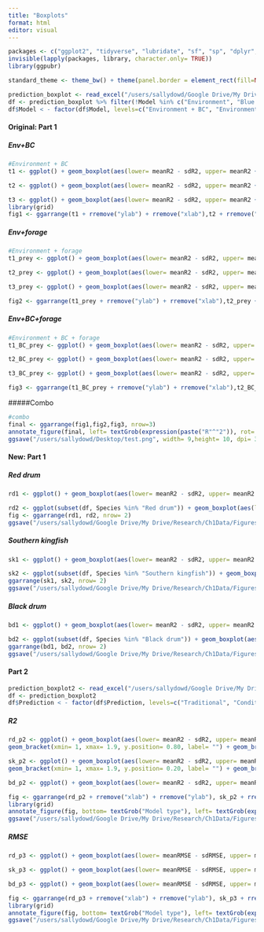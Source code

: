 ```yaml
---
title: "Boxplots"
format: html
editor: visual
---
```


```r
packages <- c("ggplot2", "tidyverse", "lubridate", "sf", "sp", "dplyr", "rnaturalearth", "readr", "readxl", "spatialEco", "rstatix", "viridis", "BBmisc", "corrplot")
invisible(lapply(packages, library, character.only= TRUE))
library(ggpubr)

standard_theme <- theme_bw() + theme(panel.border = element_rect(fill=NA, colour = "black")) + theme(panel.grid.major = element_blank(), panel.grid.minor = element_blank()) + theme(legend.text.align= 0, legend.title= element_text(size = 14), legend.text = element_text(size= 12), axis.text=element_text(size=12), axis.title=element_text(size=14))
```

```r
prediction_boxplot <- read_excel("/users/sallydowd/Google Drive/My Drive/Research/Ch1Data/Tables/prediction_new.xlsx", sheet=1) 
df <- prediction_boxplot %>% filter(!Model %in% c("Environment", "Blue crab", "Prey"))
df$Model < - factor(df$Model, levels=c("Environment + BC", "Environment + prey", "Environment + BC + prey"))
```

#### Original: Part 1

##### Env+BC

```r
#Environment + BC
t1 <- ggplot() + geom_boxplot(aes(lower= meanR2 - sdR2, upper= meanR2 + sdR2, middle= meanR2, ymin= meanR2- 1.5*sdR2, ymax= meanR2+1.5*sdR2, x= Model_type), stat= "identity", data= subset(df, Species %in% "Red drum" & Model %in% "Environment + BC")) + ggtitle(expression(paste("Red drum"))) + scale_x_discrete(labels= c("GAM", "gJam traditional", "gJam conditional")) + standard_theme + theme(axis.text.x = element_text(angle = 90, vjust = 0.5, hjust=1)) + xlab("Model type") + ylab(expression(paste("R"^"2"))) + geom_bracket(xmin= 1, xmax= 1.9, y.position= 0.20, label= "") + geom_bracket(xmin= 1, xmax=3, y.position= 0.25, label= "") + geom_bracket(xmin= 2.1, xmax=3, y.position= 0.20, label= "") + ylim(-0.30, 0.30) +theme(axis.text.x=element_blank())

t2 <- ggplot() + geom_boxplot(aes(lower= meanR2 - sdR2, upper= meanR2 + sdR2, middle= meanR2, ymin= meanR2- 1.5*sdR2, ymax= meanR2+1.5*sdR2, x= Model_type), stat= "identity", data= subset(df, Species %in% "Southern kingfish" & Model %in% "Environment + BC")) + ggtitle(expression(paste("Southern kingfish"))) + scale_x_discrete(labels= c("GAM", "gJam traditional", "gJam conditional")) + standard_theme + theme(axis.text.x = element_text(angle = 90, vjust = 0.5, hjust=1)) + xlab("Model type") + ylab(expression(paste("R"^"2"))) + geom_bracket(xmin= 1, xmax= 1.9, y.position= 0.26, label= "") + geom_bracket(xmin= 2.1, xmax=3, y.position= 0.26, label= "") + geom_bracket(xmin= 1, xmax=3, y.position= 0.28, label= "") + ylim(-0.02, 0.285) +theme(axis.text.x=element_blank())

t3 <- ggplot() + geom_boxplot(aes(lower= meanR2 - sdR2, upper= meanR2 + sdR2, middle= meanR2, ymin= meanR2- 1.5*sdR2, ymax= meanR2+1.5*sdR2, x= Model_type), stat= "identity", data= subset(df, Species %in% "Black drum" & Model %in% "Environment + BC")) + ggtitle(expression(paste("Black drum"))) + scale_x_discrete(labels= c("GAM", "gJam traditional", "gJam conditional")) + standard_theme + theme(axis.text.x = element_text(angle = 90, vjust = 0.5, hjust=1)) + xlab("Model type") + ylab(expression(paste("R"^"2"))) + ylim(-1.2, 0.8) + geom_bracket(xmin= 1, xmax= 1.9, y.position= 0.6, label= "") + geom_bracket(xmin= 2.1, xmax=3, y.position= 0.6, label= "") + geom_bracket(xmin= 1, xmax=3, y.position= 0.75, label= "") +theme(axis.text.x=element_blank())
library(grid)
fig1 <- ggarrange(t1 + rremove("ylab") + rremove("xlab"),t2 + rremove("ylab") + rremove("xlab"),t3 + rremove("ylab") + rremove("xlab"), nrow= 1, labels= "A)", font.label= list(face= "plain"))
```

##### Env+forage

```r
#Environment + forage
t1_prey <- ggplot() + geom_boxplot(aes(lower= meanR2 - sdR2, upper= meanR2 + sdR2, middle= meanR2, ymin= meanR2- 1.5*sdR2, ymax= meanR2+1.5*sdR2, x= Model_type), stat= "identity", data= subset(df, Species %in% "Red drum" & Model %in% "Environment + prey")) + ggtitle(expression(paste("Red drum"))) + scale_x_discrete(labels= c("GAM", "gJam traditional", "gJam conditional")) + standard_theme + theme(axis.text.x = element_text(angle = 90, vjust = 0.5, hjust=1)) + xlab("Model type") + ylab(expression(paste("R"^"2"))) + geom_bracket(xmin= 1, xmax= 1.9, y.position= 0.20, label= "") + geom_bracket(xmin= 1, xmax=3, y.position= 0.25, label= "") + geom_bracket(xmin= 2.1, xmax=3, y.position= 0.20, label= "") + ylim(-0.30, 0.30) +theme(axis.text.x=element_blank())

t2_prey <- ggplot() + geom_boxplot(aes(lower= meanR2 - sdR2, upper= meanR2 + sdR2, middle= meanR2, ymin= meanR2- 1.5*sdR2, ymax= meanR2+1.5*sdR2, x= Model_type), stat= "identity", data= subset(df, Species %in% "Southern kingfish" & Model %in% "Environment + prey")) + ggtitle(expression(paste("Southern kingfish"))) + scale_x_discrete(labels= c("GAM", "gJam traditional", "gJam conditional")) + standard_theme + theme(axis.text.x = element_text(angle = 90, vjust = 0.5, hjust=1)) + xlab("Model type") + ylab(expression(paste("R"^"2"))) + geom_bracket(xmin= 1, xmax= 1.9, y.position= 0.26, label= "") + geom_bracket(xmin= 2.1, xmax=3, y.position= 0.26, label= "") + geom_bracket(xmin= 1, xmax=3, y.position= 0.28, label= "") + ylim(-0.02, 0.285) +theme(axis.text.x=element_blank())

t3_prey <- ggplot() + geom_boxplot(aes(lower= meanR2 - sdR2, upper= meanR2 + sdR2, middle= meanR2, ymin= meanR2- 1.5*sdR2, ymax= meanR2+1.5*sdR2, x= Model_type), stat= "identity", data= subset(df, Species %in% "Black drum" & Model %in% "Environment + prey")) + ggtitle(expression(paste("Black drum"))) + scale_x_discrete(labels= c("GAM", "gJam traditional", "gJam conditional")) + standard_theme + theme(axis.text.x = element_text(angle = 90, vjust = 0.5, hjust=1)) + xlab("Model type") + ylab(expression(paste("R"^"2"))) + ylim(-1.2, 0.8) + geom_bracket(xmin= 1, xmax= 1.9, y.position= 0.6, label= "") + geom_bracket(xmin= 2.1, xmax=3, y.position= 0.6, label= "") + geom_bracket(xmin= 1, xmax=3, y.position= 0.75, label= "") +theme(axis.text.x=element_blank())

fig2 <- ggarrange(t1_prey + rremove("ylab") + rremove("xlab"),t2_prey + rremove("ylab") + rremove("xlab"),t3_prey + rremove("ylab") + rremove("xlab"), nrow= 1, labels= "B)", font.label= list(face= "plain"))
```

##### Env+BC+forage

```r
#Environment + BC + forage
t1_BC_prey <- ggplot() + geom_boxplot(aes(lower= meanR2 - sdR2, upper= meanR2 + sdR2, middle= meanR2, ymin= meanR2- 1.5*sdR2, ymax= meanR2+1.5*sdR2, x= Model_type), stat= "identity", data= subset(df, Species %in% "Red drum" & Model %in% "Environment + BC + prey")) + ggtitle(expression(paste("Red drum"))) + scale_x_discrete(labels= c("GAM", "gJam traditional", "gJam conditional")) + standard_theme + theme(axis.text.x = element_text(angle = 90, vjust = 0.5, hjust=1)) + xlab("Model type") + ylab(expression(paste("R"^"2"))) + geom_bracket(xmin= 1, xmax= 1.9, y.position= 0.20, label= "") + geom_bracket(xmin= 1, xmax=3, y.position= 0.25, label= "") + geom_bracket(xmin= 2.1, xmax=3, y.position= 0.20, label= "") + ylim(-0.30, 0.30)

t2_BC_prey <- ggplot() + geom_boxplot(aes(lower= meanR2 - sdR2, upper= meanR2 + sdR2, middle= meanR2, ymin= meanR2- 1.5*sdR2, ymax= meanR2+1.5*sdR2, x= Model_type), stat= "identity", data= subset(df, Species %in% "Southern kingfish" & Model %in% "Environment + BC + prey")) + ggtitle(expression(paste("Southern kingfish"))) + scale_x_discrete(labels= c("GAM", "gJam traditional", "gJam conditional")) + standard_theme + theme(axis.text.x = element_text(angle = 90, vjust = 0.5, hjust=1)) + xlab("Model type") + ylab(expression(paste("R"^"2"))) + geom_bracket(xmin= 1, xmax= 1.9, y.position= 0.26, label= "") + geom_bracket(xmin= 2.1, xmax=3, y.position= 0.26, label= "") + geom_bracket(xmin= 1, xmax=3, y.position= 0.28, label= "") + ylim(-0.02, 0.285)

t3_BC_prey <- ggplot() + geom_boxplot(aes(lower= meanR2 - sdR2, upper= meanR2 + sdR2, middle= meanR2, ymin= meanR2- 1.5*sdR2, ymax= meanR2+1.5*sdR2, x= Model_type), stat= "identity", data= subset(df, Species %in% "Black drum" & Model %in% "Environment + BC + prey")) + ggtitle(expression(paste("Black drum"))) + scale_x_discrete(labels= c("GAM", "gJam traditional", "gJam conditional")) + standard_theme + theme(axis.text.x = element_text(angle = 90, vjust = 0.5, hjust=1)) + xlab("Model type") + ylab(expression(paste("R"^"2"))) + ylim(-1.2, 0.8) + geom_bracket(xmin= 1, xmax= 1.9, y.position= 0.6, label= "") + geom_bracket(xmin= 2.1, xmax=3, y.position= 0.6, label= "") + geom_bracket(xmin= 1, xmax=3, y.position= 0.75, label= "")

fig3 <- ggarrange(t1_BC_prey + rremove("ylab") + rremove("xlab"),t2_BC_prey + rremove("ylab") + rremove("xlab"),t3_BC_prey + rremove("ylab") + rremove("xlab"), nrow= 1, labels= "C)", font.label= list(face= "plain"))
```

#####Combo

```r
#combo
final <- ggarrange(fig1,fig2,fig3, nrow=3)
annotate_figure(final, left= textGrob(expression(paste("R"^"2")), rot= 90), bottom= textGrob("Model type"))
ggsave("/users/sallydowd/Desktop/test.png", width= 9,height= 10, dpi= 300)
```

#### New: Part 1

##### Red drum

```r
rd1 <- ggplot() + geom_boxplot(aes(lower= meanR2 - sdR2, upper= meanR2 + sdR2, middle= meanR2, ymin= meanR2- 1.5*sdR2, ymax= meanR2+1.5*sdR2, x= Model_type), stat= "identity", data= subset(df, Species %in% "Red drum")) + ggtitle(expression(paste("Red drum"))) + scale_x_discrete(labels= c("GAM", "gJam traditional", "gJam conditional")) + standard_theme+ theme(axis.text.x = element_text(angle = 90, vjust = 0.5, hjust=1)) + xlab("Model type") + ylab(expression(paste("R"^"2"))) + labs(tag= "A)") + facet_wrap(~factor(Model, c("Environment + BC", "Environment + prey", "Environment + BC + prey")))+ geom_bracket(xmin= 1, xmax= 1.9, y.position= 0.16, label= "") + geom_bracket(xmin= 2.1, xmax=3, y.position= 0.16, label= "") + geom_bracket(xmin= 1, xmax=3, y.position= 0.21, label= "") + ylim(-0.30, 0.23)

rd2 <- ggplot(subset(df, Species %in% "Red drum")) + geom_boxplot(aes(lower= meanRMSE - sdRMSE, upper= meanRMSE + sdRMSE, middle= meanRMSE, ymin= meanRMSE- 1.5*sdRMSE, ymax= meanRMSE+1.5*sdRMSE, x= Model_type), stat= "identity") + ggtitle("Red drum") + scale_x_discrete(labels= c("GAM", "gJam traditional", "gJam conditional")) + standard_theme+ theme(axis.text.x = element_text(angle = 90, vjust = 0.5, hjust=1)) + xlab("Model type") + ylab("RMSE") + labs(tag= "B)") + expand_limits(y= c(0.0015, 0.0083)) + geom_bracket(xmin= 1, xmax= 1.9, y.position= 0.0072, label= "") + geom_bracket(xmin= 2.1, xmax=3, y.position= 0.0072, label= "") + geom_bracket(xmin= 1, xmax=3, y.position= 0.0080, label= "") +  facet_wrap(~factor(Model, c( "Environment + BC", "Environment + prey", "Environment + BC + prey")))
fig <- ggarrange(rd1, rd2, nrow= 2)
ggsave("/users/sallydowd/Google Drive/My Drive/Research/Ch1Data/Figures/To_edit/reddrum_metrics.pdf", width= 9, height= 10, dpi= 500)
```

##### Southern kingfish

```r
sk1 <- ggplot() + geom_boxplot(aes(lower= meanR2 - sdR2, upper= meanR2 + sdR2, middle= meanR2, ymin= meanR2- 1.5*sdR2, ymax= meanR2+1.5*sdR2, x= Model_type), stat= "identity", data= subset(df, Species %in% "Southern kingfish")) + ggtitle(expression(paste("Southern kingfish"))) + scale_x_discrete(labels= c("GAM", "gJam traditional", "gJam conditional")) + standard_theme+ theme(axis.text.x = element_text(angle = 90, vjust = 0.5, hjust=1)) + xlab("Model type") + ylab(expression(paste("R"^"2"))) + labs(tag= "A)") + geom_bracket(xmin= 1, xmax= 1.9, y.position= 0.18, label= "") + geom_bracket(xmin= 2.1, xmax=3, y.position= 0.18, label= "") + geom_bracket(xmin= 1, xmax=3, y.position= 0.20, label= "") + ylim(-0.02, 0.22) + facet_wrap(~factor(Model, c("Environment + BC", "Environment + prey", "Environment + BC + prey")))

sk2 <- ggplot(subset(df, Species %in% "Southern kingfish")) + geom_boxplot(aes(lower= meanRMSE - sdRMSE, upper= meanRMSE + sdRMSE, middle= meanRMSE, ymin= meanRMSE- 1.5*sdRMSE, ymax= meanRMSE+1.5*sdRMSE, x= Model_type), stat= "identity") + ggtitle("Southern kingfish") + scale_x_discrete(labels= c("GAM", "gJam traditional", "gJam conditional")) + standard_theme+ theme(axis.text.x = element_text(angle = 90, vjust = 0.5, hjust=1)) + xlab("Model type") + ylab("RMSE") + labs(tag= "B)") + expand_limits(y= c(0.00050, 0.00105)) +  facet_wrap(~factor(Model, c( "Environment + BC", "Environment + prey", "Environment + BC + prey"))) + geom_bracket(xmin= 1, xmax= 1.9, y.position= 0.00097, label= "") + geom_bracket(xmin= 2.1, xmax=3, y.position= 0.00097, label= "") + geom_bracket(xmin= 1, xmax=3, y.position= 0.00102, label= "") 
ggarrange(sk1, sk2, nrow= 2)
ggsave("/users/sallydowd/Google Drive/My Drive/Research/Ch1Data/Figures/To_edit/sk_metrics.pdf", width= 9, height= 10, dpi= 500)
```

##### Black drum

```r
bd1 <- ggplot() + geom_boxplot(aes(lower= meanR2 - sdR2, upper= meanR2 + sdR2, middle= meanR2, ymin= meanR2- 1.5*sdR2, ymax= meanR2+1.5*sdR2, x= Model_type), stat= "identity", data= subset(df, Species %in% "Black drum")) + ggtitle(expression(paste("Black drum"))) + scale_x_discrete(labels= c("GAM", "gJam traditional", "gJam conditional")) + standard_theme+ theme(axis.text.x = element_text(angle = 90, vjust = 0.5, hjust=1)) + xlab("Model type") + ylab(expression(paste("R"^"2"))) + labs(tag= "A)") + facet_wrap(~factor(Model, c("Environment + BC", "Environment + prey", "Environment + BC + prey"))) + ylim(-1.2, 0.9) + geom_bracket(xmin= 1, xmax= 1.9, y.position= 0.65, label= "") + geom_bracket(xmin= 2.1, xmax=3, y.position= 0.65, label= "") + geom_bracket(xmin= 1, xmax=3, y.position= 0.83, label= "") + facet_wrap(~factor(Model, c("Environment + BC", "Environment + prey", "Environment + BC + prey")))

bd2 <- ggplot(subset(df, Species %in% "Black drum")) + geom_boxplot(aes(lower= meanRMSE - sdRMSE, upper= meanRMSE + sdRMSE, middle= meanRMSE, ymin= meanRMSE- 1.5*sdRMSE, ymax= meanRMSE+1.5*sdRMSE, x= Model_type), stat= "identity") + ggtitle("Black drum") + scale_x_discrete(labels= c("GAM", "gJam traditional", "gJam conditional")) + standard_theme+ theme(axis.text.x = element_text(angle = 90, vjust = 0.5, hjust=1)) + xlab("Model type") + ylab("RMSE") + labs(tag= "B)") +  facet_wrap(~factor(Model, c( "Environment + BC", "Environment + prey", "Environment + BC + prey"))) + ylim(0.000, 0.0113) + geom_bracket(xmin= 1, xmax= 1.9, y.position= 0.0095, label= "") + geom_bracket(xmin= 2.1, xmax=3, y.position= 0.0095, label= "") + geom_bracket(xmin= 1, xmax=3, y.position= 0.0106, label= "") 
ggarrange(bd1, bd2, nrow= 2)
ggsave("/users/sallydowd/Google Drive/My Drive/Research/Ch1Data/Figures/To_edit/bd_metrics.pdf", width= 9, height= 10, dpi= 500)
```

#### Part 2

```r
prediction_boxplot2 <- read_excel("/users/sallydowd/Google Drive/My Drive/Research/Ch1Data/Tables/prediction_new.xlsx", sheet=2) 
df <- prediction_boxplot2
df$Prediction < - factor(df$Prediction, levels=c("Traditional", "Conditional"))
```

##### R2

```r
rd_p2 <- ggplot() + geom_boxplot(aes(lower= meanR2 - sdR2, upper= meanR2 + sdR2, middle= meanR2, ymin= meanR2- 1.5*sdR2, ymax= meanR2+1.5*sdR2, x= Model_type), stat= "identity", data= subset(df, Species %in% "Red drum")) + scale_x_discrete(labels= c("1a", "2a", "3a")) + standard_theme+ theme(axis.text.x = element_text(angle = 90, vjust = 0.5, hjust=1)) + xlab("Model type") + ylab(expression(paste("R"^"2"))) + labs(tag= "A)") + facet_wrap(~factor(Prediction, c("Traditional", "Conditional"))) + 
geom_bracket(xmin= 1, xmax= 1.9, y.position= 0.80, label= "") + geom_bracket(xmin= 1, xmax=3, y.position= 0.95, label= "") + geom_bracket(xmin= 2.1, xmax=3, y.position= 0.80, label= "") + ylim(-1.2, 1.0) + theme(axis.text.x = element_text(angle = 360)) + ggtitle("Red drum")

sk_p2 <- ggplot() + geom_boxplot(aes(lower= meanR2 - sdR2, upper= meanR2 + sdR2, middle= meanR2, ymin= meanR2- 1.5*sdR2, ymax= meanR2+1.5*sdR2, x= Model_type), stat= "identity", data= subset(df, Species %in% "Southern kingfish")) + scale_x_discrete(labels= c("1a", "2a", "3a")) + standard_theme+ theme(axis.text.x = element_text(angle = 90, vjust = 0.5, hjust=1)) + xlab("Model type") + ylab(expression(paste("R"^"2"))) + labs(tag= "B)") + facet_wrap(~factor(Prediction, c("Traditional", "Conditional"))) + expand_limits(y= c(0.0015, 0.23)) + 
geom_bracket(xmin= 1, xmax= 1.9, y.position= 0.20, label= "") + geom_bracket(xmin= 1, xmax=3, y.position= 0.22, label= "") + geom_bracket(xmin= 2.1, xmax=3, y.position= 0.20, label= "") + theme(axis.text.x = element_text(angle = 360)) + ggtitle("Southern kingfish")

bd_p2 <- ggplot() + geom_boxplot(aes(lower= meanR2 - sdR2, upper= meanR2 + sdR2, middle= meanR2, ymin= meanR2- 1.5*sdR2, ymax= meanR2+1.5*sdR2, x= Model_type), stat= "identity", data= subset(df, Species %in% "Black drum")) + scale_x_discrete(labels= c("1a", "2a", "3a")) + standard_theme+ theme(axis.text.x = element_text(angle = 90, vjust = 0.5, hjust=1)) + xlab("Model type") + ylab(expression(paste("R"^"2"))) + labs(tag= "C)") + facet_wrap(~factor(Prediction, c("Traditional", "Conditional"))) + expand_limits(y= c(-1, 2.5)) + geom_bracket(xmin= 1, xmax= 1.9, y.position= 2, label= "") + geom_bracket(xmin= 1, xmax=3, y.position= 2.4, label= "") + geom_bracket(xmin= 2.1, xmax=3, y.position= 2, label= "")  + theme(axis.text.x = element_text(angle = 360)) + ggtitle("Black drum")

fig <- ggarrange(rd_p2 + rremove("xlab") + rremove("ylab"), sk_p2 + rremove("xlab") + rremove("ylab"), bd_p2 + rremove("xlab") + rremove("ylab"), ncol= 3)
library(grid)
annotate_figure(fig, bottom= textGrob("Model type"), left= textGrob(expression(paste("R"^"2")), rot= 90))
ggsave("/users/sallydowd/Google Drive/My Drive/Research/Ch1Data/Figures/To_edit/CV_p2_metrics.pdf", width= 12, height= 5, dpi= 500)
```

##### RMSE

```r
rd_p3 <- ggplot() + geom_boxplot(aes(lower= meanRMSE - sdRMSE, upper= meanRMSE + sdRMSE, middle= meanRMSE, ymin= meanRMSE- 1.5*sdRMSE, ymax= meanRMSE+1.5*sdRMSE, x= Model_type), stat= "identity", data= subset(df, Species %in% "Red drum")) + scale_x_discrete(labels= c("1", "2", "3")) + standard_theme+ theme(axis.text.x = element_text(angle = 90, vjust = 0.5, hjust=1)) + xlab("Model type") + ylab(expression(paste("RMSE"))) + labs(tag= "A)") + facet_wrap(~factor(Prediction, c("Traditional", "Conditional"))) + theme(axis.text.x = element_text(angle = 360)) + expand_limits(y= c(0, 0.015)) + geom_bracket(xmin= 1, xmax= 1.9, y.position= 0.0135, label= "") + geom_bracket(xmin= 1, xmax=3, y.position= 0.0145, label= "") + geom_bracket(xmin= 2.1, xmax= 2.9, y.position= 0.0135, label= "") + ggtitle("Red drum")

sk_p3 <- ggplot() + geom_boxplot(aes(lower= meanRMSE - sdRMSE, upper= meanRMSE + sdRMSE, middle= meanRMSE, ymin= meanRMSE- 1.5*sdRMSE, ymax= meanRMSE+1.5*sdRMSE, x= Model_type), stat= "identity", data= subset(df, Species %in% "Southern kingfish")) + scale_x_discrete(labels= c("1", "2", "3")) + standard_theme+ theme(axis.text.x = element_text(angle = 90, vjust = 0.5, hjust=1)) + xlab("Model type") + ylab(expression(paste("RMSE"))) + labs(tag= "B)") + facet_wrap(~factor(Prediction, c("Traditional", "Conditional"))) + theme(axis.text.x = element_text(angle = 360)) + expand_limits(y= c(0.0004, 0.00155)) + geom_bracket(xmin= 1, xmax= 1.9, y.position= 0.00145, label= "") + geom_bracket(xmin= 1, xmax=3, y.position=0.00152, label= "") + geom_bracket(xmin= 2.1, xmax= 2.9, y.position= 0.00145, label= "") + ggtitle("Southern kingfish")

bd_p3 <- ggplot() + geom_boxplot(aes(lower= meanRMSE - sdRMSE, upper= meanRMSE + sdRMSE, middle= meanRMSE, ymin= meanRMSE- 1.5*sdRMSE, ymax= meanRMSE+1.5*sdRMSE, x= Model_type), stat= "identity", data= subset(df, Species %in% "Black drum")) + scale_x_discrete(labels= c("1", "2", "3")) + standard_theme+ theme(axis.text.x = element_text(angle = 90, vjust = 0.5, hjust=1)) + xlab("Model type") + ylab(expression(paste("RMSE"))) + labs(tag= "C)") + facet_wrap(~factor(Prediction, c("Traditional", "Conditional"))) + theme(axis.text.x = element_text(angle = 360)) + expand_limits(y= c(0.0004, 0.0115)) + geom_bracket(xmin= 1, xmax= 1.9, y.position= 0.0098, label= "") + geom_bracket(xmin= 1, xmax=3, y.position=0.011, label= "") + geom_bracket(xmin= 2.1, xmax= 2.9, y.position= 0.0098, label= "") + ggtitle("Black drum")

fig <- ggarrange(rd_p3 + rremove("xlab") + rremove("ylab"), sk_p3 + rremove("xlab") + rremove("ylab"), bd_p3 + rremove("xlab") + rremove("ylab"), ncol= 3)
library(grid)
annotate_figure(fig, bottom= textGrob("Model type"), left= textGrob(expression(paste("RMSE")), rot= 90))
ggsave("/users/sallydowd/Google Drive/My Drive/Research/Ch1Data/Figures/To_edit/CV_p3_metrics.pdf", width= 12, height= 5, dpi= 500)
```
